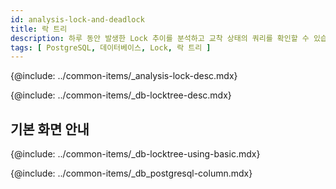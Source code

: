 ```yaml
---
id: analysis-lock-and-deadlock
title: 락 트리
description: 하루 동안 발생한 Lock 추이를 분석하고 교착 상태의 쿼리를 확인할 수 있습니다.
tags: [ PostgreSQL, 데이터베이스, Lock, 락 트리 ]
---
```



<!-- 개요-->
{@include: ../common-items/_analysis-lock-desc.mdx} 

<!-- 락트리-->
{@include: ../common-items/_db-locktree-desc.mdx} 

## 기본 화면 안내

{@include: ../common-items/_db-locktree-using-basic.mdx}  

<!-- 락트리 컬럼 정보-->
{@include: ../common-items/_db_postgresql-column.mdx}
